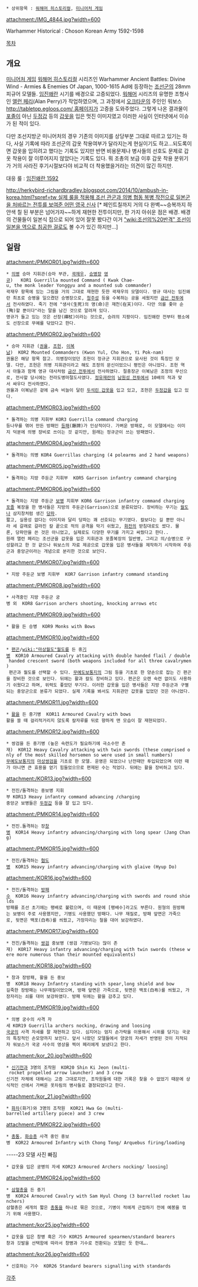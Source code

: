  * 상위항목 : [[워해머 히스토리컬]], [[미니어처 게임]]

attachment:/IMG_4844.jpg?width=600

Warhammer Historical : Choson Korean Army 1592-1598


[[목차]]

== 개요 ==
[[미니어처 게임]] [[워해머 히스토리컬]] 시리즈인 Warhammer Ancient Battles: Divine Wind - Armies & Enemies Of Japan, 1000-1615 Ad에 등장하는 [[조선]]군의 28mm 피규어 모델들. [[임진왜란]] 시기를 배경으로 고증되었다. [[워해머]] 시리즈의 유명한 조형사인 [[앨런 페리]](Alan Perry)가 작업하였으며, 그 과정에서 [[오크타운]]의 주인인 워보스[[http://tabletop.egloos.com/ 홈페이지]]가 고증을 도와주었다. 그렇게 나온 결과물이 [[포졸]]이 아닌 [[두정갑]] 등의 [[갑옷]]을 입은 멋진 이미지였고 이러한 사실이 인터넷에서 이슈가 된 적이 있다.

다만 조선지방군 미니어처의 경우 기존의 이미지를 상당부분 그대로 따르고 있기는 하다, 사실 기록에 따라 조선군의 갑옷 착용여부가 달라지는게 현실이기도 하고...되도록이면 갑옷을 입히려고 했다는 기록도 있지만 반면 비용문제나 병사들의 선호도 문제로 갑옷 착용이 잘 이루어지지 않았다는 기록도 있다. 뭐 조총의 보급 이후 갑옷 착용 분위기가 거의 사라진 후기시절보다야 비교적 더 착용했을거라는 의견이 많긴 하지만.

대응 룰 : [[임진왜란 1592]]

[[http://herkybird-richardbradley.blogspot.com/2014/10/ambush-in-korea.html?spref=tw 실제 룰을 적용해 조선 관군과 의병 협동 복병 작전으로 일본군을 처바르는 전투를 보여준 어떤 영국 신사]] [* 페인트칠까지 거의 다 완벽~~승복까지 하얀색 칠 된 부분은 넘어가자~~하게 재현한 전투이지만, 한 가지 아쉬운 점은 배경. 배경의 건물들이 일본식 집으로 되어 있어 잘못 봤다간 이거 [["wiki:조선의%20반격" 조선이 일본을 역으로 침공한 걸로도]] 볼 수가 있긴 하지만...]
== 일람 ==
attachment:/PMKOR01.jpg?width=600
 * [[의병]] 승마 지휘관(승마 부관, [[곽재우]], [[승병]]장 [[영규]])   KOR1 Guerrilla mounted Command ( Kwak Chae-u, the monk leader Yonggyu and a mounted sub commander)
 곽재우 항목에 있는 그림을 거의 그대로 재현한 듯한 곽재우의 모델이다. 영규 대사는 임진왜란 최초로 승병을 일으켰던 승병장으로, [[청주]]성 등을 수복하는 공을 세웠지만 [[금산 전투]]에서 전사하였다. 죽기 전에 "생사(生死)의 명(命)은 재천(在天)이다. 다만 의를 좇아 순(殉)할 뿐이다"라는 말을 남긴 것으로 알려져 있다.
 영규가 들고 있는 것은 선장(禪杖)이라는 것으로, 승려의 지팡이다. 임진왜란 전부터 평소에도 선장으로 무예를 닦았다고 한다.

attachment:/PMKOR02.jpg?width=600
 * 승마 지휘관 ([[권율]], [[조헌]], [[이복남]])  KOR2 Mounted Commanders (Kwon Yul, Cho Hon, Yi Pok-nam)
 권율은 해당 항목 참고. 의병장이었던 조헌이 정규군 지휘관으로 묘사된 것이 특징인 모델. 다만, 조헌은 의병 지휘관이라고 해도 조정의 문신이었으니 평민은 아니었다. 조헌 역시 아들과 함께 영규 대사처럼 [[금산 전투]]에서 전사하였다. 절충장군 이복남은 조정의 무신으로, 전사할 당시에는 전라도병마절도사였다. [[정유재란]]의 [[남원성 전투]]에서 10배의 적과 맞서 싸우다 전사하였다. 
 권율과 이복남은 겉에 금속 비늘이 달린 [[두석린 갑옷]]을 입고 있고, 조헌은 [[두정갑]]을 입고 있다. 


attachment:/PMKOR03.jpg?width=600
 * 돌격하는 의병 지휘부 KOR3 Guerrilla command charging
 등나무를 엮어 만든 방패인 [[등패]](藤牌)가 인상적이다. 가벼운 방패로, 이 모델에서는 이미지 덕분에 의병 장비로 쓰이는 것 같지만, 원래는 정규군이 쓰는 방패였다.


attachment:/PMKOR04.jpg?width=600
 * 돌격하는 의병 KOR4 Guerrillas charging (4 polearms and 2 hand weapons)


attachment:/PMKOR05.jpg?width=600
 * 돌격하는 지방 주둔군 지휘부  KOR5 Garrison infantry command charging



attachment:/PMKOR06.jpg?width=600
 * 돌격하는 지방 주둔군 [[보병]] 지휘부 KOR6 Garrison infantry command charging
 [[포졸]] 복장을 한 병사들은 지방의 주둔군(Garrison)으로 분류되었다. 장비하는 무기는 [[월도]]나 삼지창처럼 생긴 [[당파]]. 
 짧고, 실용성 없다는 이미지와 달리 당파는 꽤 선호되는 무기였다. 칼보다는 길 뿐만 아니라 세 갈래로 갈라진 칼 끝으로 적의 공격을 막기 쉬웠고, [[화전]]의 받침대로도 썼다. 물론, 당파만을 쓴 것은 아니었고, 실제로도 다양한 무기를 가지고 싸웠다고 한다.. 
 원래 앨런 페리는 조선군을 갑옷을 입은 지휘관과 포졸복장의 일반병, 그리고 의/승병으로 구성할려고 한 것 같으나 워보스의 자료 제공으로 갑옷을 입은 병사들을 제작하기 시작하여 주둔군과 중앙군이라는 개념으로 분리한 것으로 보인다.

attachment:/PMKOR07.jpg?width=600
 * 지방 주둔군 보병 지휘부  KOR7 Garrison infantry command standing


attachment:/PMKOR08.jpg?width=600
 * 사격중인 지방 주둔군 궁병 외  KOR8 Garrison archers shooting, knocking arrows etc


attachment:/PMKOR09.jpg?width=600
 * 활을 든 승병  KOR9 Monks with Bows


attachment:/PMKOR10.jpg?width=600
 * [[편곤]]/[[wiki:"마상월도"월도]]를 든 중[[기병]]  KOR10 Armoured Cavalry attacking with double handed flail / double handed crescent sword (both weapons included for all three cavalrymen)
  편곤과 월도를 선택할 수 있다. [[무예도보통지]]의 그림 등을 기초로 한 양손으로 잡는 긴 편곤을 장비한 것으로 보인다. 뒤에는 활과 칼도 장비하고 있다. 편곤은 오랜 숙련 없이도 사용하기 쉬웠다고 하며, 위력도 좋았던 무기다. 이러한 갑옷을 입은 병사들은 지방 주둔군과 구별되는 중앙군으로 분류가 되었다. 실제 기록을 봐서도 지휘관만 갑옷을 입었던 것은 아니었다.


attachment:/PMKOR11.jpg?width=600
 * [[활]]을 든 중기병  KOR11 Armoured Cavalry with bows
 활을 쏠 때 걸리적거리지 않도록 칼자루를 뒤로 향하게 맨 모습이 잘 재현되었다.


attachment:/PMKOR12.jpg?width=600
 * 쌍검을 든 중기병 (높은 숙련도가 필요하기에 극소수만 존재)  KOR12 Heavy Cavalry attacking with twin swords (these comprised only of the most skilled horsemen so were used in small numbers)
 [[무예도보통지]]의 [[마상쌍검]]을 기초로 한 모델. 운영은 되었으나 난전때만 투입되었으며 이런 때가 아니면 큰 효용을 얻기 힘들었으므로 편제된 수는 적었다. 뒤에는 활을 장비하고 있다.


attachment:/KOR13.jpg?width=600
 * 전진/돌격하는 중보병 지휘부 KOR13 Heavy infantry command advancing /charging
 중앙군 보병들은 [[두정갑]] 등을 잘 입고 있다.


attachment:/PMKOR14.jpg?width=600
 * 전진.돌격하는 장[[창병]]  KOR14 Heavy infantry advancing/charging with long spear (Jang Chang)


attachment:/PMKOR15.jpg?width=600
 * 전진/돌격하는 [[협도]]병  KOR15 Heavy infantry advancing/charging with glaive (Hyup Do)


attachment:/KOR16.jpg?width=600
 * 전진/돌격하는 [[방패수]]  KOR16 Heavy infantry advancing/charging with swords and round shields
 방패를 조선 초기에는 팽배로 불렀으며, 이 때문에 [팽배수]라고도 부른다. 원형의 원방패는 보병이 주로 사용했지만, 기병도 사용했던 방패다. 나무 재질로, 방패 앞면은 가죽으로, 뒷면은 백포(白布)를 씌웠고, 가장자리는 철을 대어 보강하였다.

  
attachment:/PMKOR17.jpg?width=600
 * 전진/돌격하는 [[쌍검]] 중보병 (쌍검 기병보다는 많이 존재)  KOR17 Heavy infantry advancing/charging with twin swords (these were more numerous than their mounted equivalents)


attachment:/KOR18.jpg?width=600
 * 창과 장방패, 활을 든 중보병  KOR18 Heavy Infantry standing with spear,long shield and bow
 길죽한 장방패는 나무재질이었으며, 방패 앞면은 가죽으로, 뒷면은 백포(白布)를 씌웠고, 가장자리는 쇠를 대어 보강하였다. 방패 뒤에는 활을 감추고 있다.


attachment:/PMKOR19.jpg?width=600
 * 의병 궁수의 사격 자세 KOR19 Guerrilla archers nocking, drawing and loosing
 [[국궁]]의 사격 자세를 잘 재현하고 있다. 심지어는 엄지 손가락을 이용해서 시위를 당기는 국궁의 특징적인 손모양까지 보인다. 앞서 나왔던 모델들에서 양궁의 자세가 반영된 것이 지적되자 워보스가 국궁 사수의 영상을 찍어 페리에게 보냈다고 한다. 


attachment:/kor_20.jpg?width=600
 * [[신기전]]과 3명의 조작원  KOR20 Shin Ki Jeon (multi- rocket propelled arrow launcher) and 3 crew
 신기전 자체에 대해서는 고증 그대로지만, 조작원들에 대한 기록은 찾을 수 없었기 때문에 상식적인 선에서 가벼운 옷차림의 병사들로 결정되었다고 한다.


attachment:/kor_21.jpg?width=600
 * [[화차]](화거)와 3명의 조작원  KOR21 Hwa Go (multi-barrelled artillery piece) and 3 crew


attachment:/PMKOR22.jpg?width=600
 * [[총통]], [[화승총]] 사격 중인 중보병  KOR22 Armoured Infantry with Chong Tong/ Arquebus firing/loading


-----23 모델 사진 빠짐
 * 갑옷을 입은 궁병의 자세 KOR23 Armoured Archers nocking/ loosing]


attachment:/PMKOR24.jpg?width=600
 * [[삼혈총]]을 든 중기병  KOR24 Armoured Cavalry with Sam Hyul Chong (3 barrelled rocket launchers)
 삼혈총은 세개의 짧은 [[총통]]을 하나로 묶은 것으로, 기병이 적에게 근접하기 전에 예봉을 꺾기 위해 사용했다.


attachment:/kor25.jpg?width=600
 * 갑옷을 입은 창병 혹은 기수 KOR25 Armoured spearmen/standard bearers
 창과 깃발을 선택함에 따라서 창병과 기수로 전환되는 모델인 듯 한데….


attachment:/kor26.jpg?width=600
 * 신호하는 기수  KOR26 Standard bearers signalling with standards



[[각주]]
